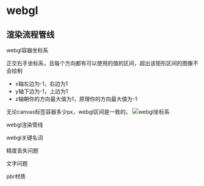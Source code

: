 # webgl

## 渲染流程管线

webgl容器坐标系

正交右手坐标系，且每个方向都有可以使用的值的区间，超出该矩形区间的图像不会绘制
- x轴左边为-1，右边为1
- y轴下边为-1，上边为1
- z轴朝你的方向最大值为1，原理你的方向最大值为-1

无论canvas标签容器多少px，webgl区间是一致的。
![webgl坐标系](webgl基礎/webgl坐标系.png)

webgl渲染管线

webgl关键名词


精度丢失问题

文字问题

pbr材质

